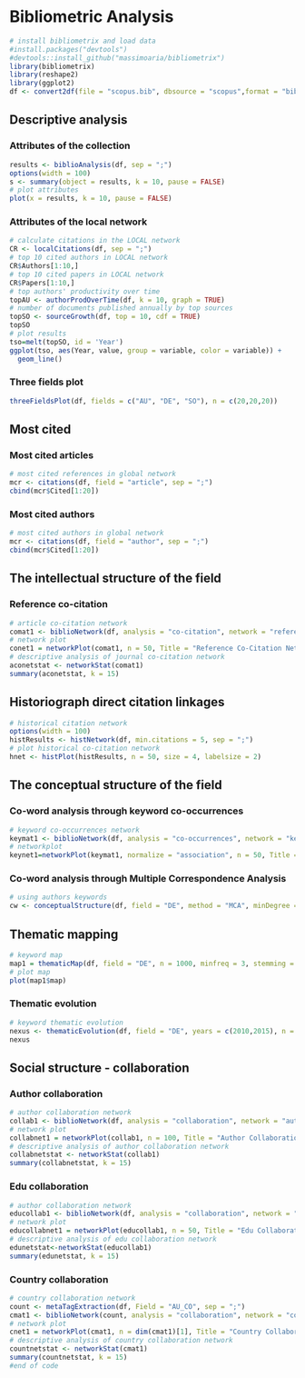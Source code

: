 # Bibliometric Analysis

```r
# install bibliometrix and load data
#install.packages("devtools")
#devtools::install_github("massimoaria/bibliometrix")
library(bibliometrix)
library(reshape2)
library(ggplot2)
df <- convert2df(file = "scopus.bib", dbsource = "scopus",format = "bibtex")
```

## Descriptive analysis

### Attributes of the collection

```r
results <- biblioAnalysis(df, sep = ";")
options(width = 100)
s <- summary(object = results, k = 10, pause = FALSE)
# plot attributes
plot(x = results, k = 10, pause = FALSE)
```

### Attributes of the local network

```r
# calculate citations in the LOCAL network
CR <- localCitations(df, sep = ";")
# top 10 cited authors in LOCAL network
CR$Authors[1:10,]
# top 10 cited papers in LOCAL network
CR$Papers[1:10,]
# top authors' productivity over time
topAU <- authorProdOverTime(df, k = 10, graph = TRUE)
# number of documents published annually by top sources
topSO <- sourceGrowth(df, top = 10, cdf = TRUE)
topSO
# plot results
tso=melt(topSO, id = 'Year')
ggplot(tso, aes(Year, value, group = variable, color = variable)) + 
  geom_line()
```

### Three fields plot

```r
threeFieldsPlot(df, fields = c("AU", "DE", "SO"), n = c(20,20,20))
```

## Most cited

### Most cited articles

```r
# most cited references in global network
mcr <- citations(df, field = "article", sep = ";")
cbind(mcr$Cited[1:20])
```

### Most cited authors

```r
# most cited authors in global network
mcr <- citations(df, field = "author", sep = ";")
cbind(mcr$Cited[1:20])
```

## The intellectual structure of the field

### Reference co-citation

```r
# article co-citation network
comat1 <- biblioNetwork(df, analysis = "co-citation", network = "references", sep = ";")
# network plot
conet1 = networkPlot(comat1, n = 50, Title = "Reference Co-Citation Network", type = "auto", size = 20, size.cex = T, remove.multiple = FALSE, labelsize = 0.4, edgesize = 5, edges.min = 3)
# descriptive analysis of journal co-citation network
aconetstat <- networkStat(comat1)
summary(aconetstat, k = 15)
```

## Historiograph direct citation linkages

```r
# historical citation network
options(width = 100)
histResults <- histNetwork(df, min.citations = 5, sep = ";")
# plot historical co-citation network
hnet <- histPlot(histResults, n = 50, size = 4, labelsize = 2)
```

## The conceptual structure of the field

### Co-word analysis through keyword co-occurrences

```r
# keyword co-occurrences network
keymat1 <- biblioNetwork(df, analysis = "co-occurrences", network = "keywords", sep = ";")
# networkplot
keynet1=networkPlot(keymat1, normalize = "association", n = 50, Title = "Keyword Co-occurrences", type = "auto", size = 5, edgesize = 2, labelsize = 0.4)
```

### Co-word analysis through Multiple Correspondence Analysis

```r
# using authors keywords
cw <- conceptualStructure(df, field = "DE", method = "MCA", minDegree = 3, clust = "auto", stemming = FALSE, labelsize = 8, documents = 15)
```

## Thematic mapping

```r
# keyword map
map1 = thematicMap(df, field = "DE", n = 1000, minfreq = 3, stemming = FALSE, size = 0.8, n.labels = 1, repel = TRUE)
# plot map
plot(map1$map)
```

### Thematic evolution

```r
# keyword thematic evolution
nexus <- thematicEvolution(df, field = "DE", years = c(2010,2015), n = 1000, minFreq = 2, size = 0.8, n.labels = 1, repel = TRUE)
nexus
```

## Social structure - collaboration

### Author collaboration

```r
# author collaboration network
collab1 <- biblioNetwork(df, analysis = "collaboration", network = "authors", sep = ";")
# network plot
collabnet1 = networkPlot(collab1, n = 100, Title = "Author Collaboration", type = "auto", size = 15, size.cex = T, edgesize = 3, labelsize = 0.5)
# descriptive analysis of author collaboration network
collabnetstat <- networkStat(collab1)
summary(collabnetstat, k = 15)
```

### Edu collaboration

```r
# author collaboration network
educollab1 <- biblioNetwork(df, analysis = "collaboration", network = "universities",sep = ";")
# network plot
educollabnet1 = networkPlot(educollab1, n = 50, Title = "Edu Collaboration", type = "fruchterman", size = 25, size.cex = T, edgesize = 3, labelsize = 0.4)
# descriptive analysis of edu collaboration network
edunetstat<-networkStat(educollab1)
summary(edunetstat, k = 15)
```

### Country collaboration

```r
# country collaboration network
count <- metaTagExtraction(df, Field = "AU_CO", sep = ";")
cmat1 <- biblioNetwork(count, analysis = "collaboration", network = "countries", sep = ";")
# network plot
cnet1 = networkPlot(cmat1, n = dim(cmat1)[1], Title = "Country Collaboration", type = "circle", size = 10, size.cex = T, edgesize = 1, labelsize = 0.6, cluster = "none")
# descriptive analysis of country collaboration network
countnetstat <- networkStat(cmat1)
summary(countnetstat, k = 15)
#end of code
```

